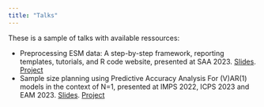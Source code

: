 ```yaml
---
title: "Talks"
---
```


These is a sample of talks with available ressources:

- Preprocessing ESM data: ​A step-by-step framework, reporting templates, tutorials, and R code website​, presented at SAA 2023. <a href="../www/talks/SAA_Preprocessin_ESM_Jordan_Revol_Presentation.pdf" download="SAA_Preprocessin_ESM_Jordan_Revol_Presentation.pdf">Slides</a>. [Project](projects.qmd#preprocessing-esm-data)
- Sample size planning using Predictive Accuracy Analysis For (V)AR(1) models in the context of N=1​, presented at IMPS 2022, ICPS 2023 and EAM 2023. <a href="../www/talks/EAM_PAA_jordan_revol_presentation.pdf" download="EAM_PAA_jordan_revol_presentation.pdf">Slides</a>. [Project](projects.qmd#predictive-accuracy-analysis-for-var1-model)

